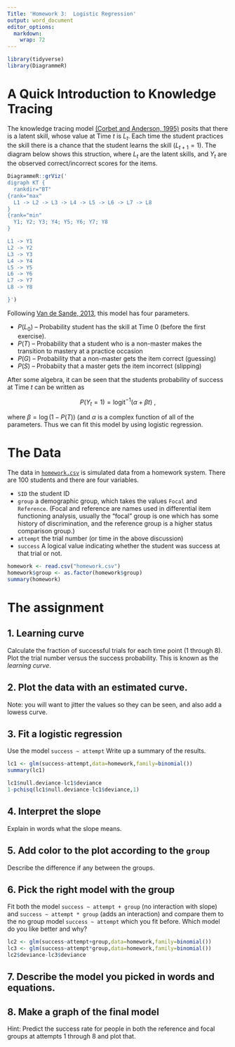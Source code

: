```yaml
---
Title: 'Homework 3:  Logistic Regression'
output: word_document
editor_options: 
  markdown: 
    wrap: 72
---
```


```r
library(tidyverse)
library(DiagrammeR)
```

# A Quick Introduction to Knowledge Tracing

The knowledge tracing model [(Corbet and Anderson,
1995)](CorbettAnderson1995.pdf) posits that there is a latent skill,
whose value at Time $t$ is $L_t$. Each time the student practices the
skill there is a chance that the student learns the skill
($L_{t+1} =1$). The diagram below shows this struction, where $L_t$ are
the latent skills, and $Y_t$ are the observed correct/incorrect scores
for the items.

```r
DiagrammeR::grViz('
digraph KT {
  rankdir="BT"
{rank="max"
  L1 -> L2 -> L3 -> L4 -> L5 -> L6 -> L7 -> L8
}
{rank="min"
  Y1; Y2; Y3; Y4; Y5; Y6; Y7; Y8
}

L1 -> Y1
L2 -> Y2
L3 -> Y3
L4 -> Y4
L5 -> Y5
L6 -> Y6
L7 -> Y7
L8 -> Y8

}')
```

Following [Van de Sande, 2013](VandeSande2013.pdf), this model has four
parameters.

-   $P(L_0)$ -- Probability student has the skill at Time 0 (before the
    first exercise).
-   $P(T)$ -- Probability that a student who is a non-master makes the
    transition to mastery at a practice occasion
-   $P(G)$ -- Probability that a non-master gets the item correct
    (guessing)
-   $P(S)$ -- Probabiity that a master gets the item incorrect
    (slipping)

After some algebra, it can be seen that the students probability of
success at Time $t$ can be written as

$$ P(Y_t=1) = \textrm{logit}^{-1}( \alpha + \beta t) \ , $$

where $\beta = \log(1-P(T))$ (and $\alpha$ is a complex function of all
of the parameters. Thus we can fit this model by using logistic
regression.

# The Data

The data in [`homework.csv`](homework.csv) is simulated data from a
homework system. There are 100 students and there are four variables.

-   `SID` the student ID
-   `group` a demographic group, which takes the values `Focal` and
    `Reference`. (Focal and reference are names used in differential
    item functioning analysis, usually the "focal" group is one which
    has some history of discrimination, and the reference group is a
    higher status comparison group.)
-   `attempt` the trial number (or time in the above discussion)
-   `success` A logical value indicating whether the student was success
    at that trial or not.

```r
homework <- read.csv("homework.csv")
homework$group <- as.factor(homework$group)
summary(homework)
```

# The assignment

## 1. Learning curve

Calculate the fraction of successful trials for each time point (1
through 8). Plot the trial number versus the success probability. This
is known as the *learning curve*.

## 2. Plot the data with an estimated curve.

Note: you will want to jitter the values so they can be seen, and also
add a lowess curve.

## 3. Fit a logistic regression

Use the model `success ~ attempt` Write up a summary of the results.

```r
lc1 <- glm(success~attempt,data=homework,family=binomial())
summary(lc1)

```

```r
lc1$null.deviance-lc1$deviance
1-pchisq(lc1$null.deviance-lc1$deviance,1)
```

## 4. Interpret the slope

Explain in words what the slope means.

## 5. Add color to the plot according to the `group`

Describe the difference if any between the groups.

## 6. Pick the right model with the group

Fit both the model `success ~ attempt + group` (no interaction with
slope) and `success ~ attempt * group` (adds an interaction) and compare
them to the no group model `success ~ attempt` which you fit before.
Which model do you like better and why?

```r
lc2 <- glm(success~attempt+group,data=homework,family=binomial())
lc3 <- glm(success~attempt*group,data=homework,family=binomial())
lc2$deviance-lc3$deviance
```

## 7. Describe the model you picked in words and equations.

## 8. Make a graph of the final model

Hint: Predict the success rate for people in both the reference and
focal groups at attempts 1 through 8 and plot that.
